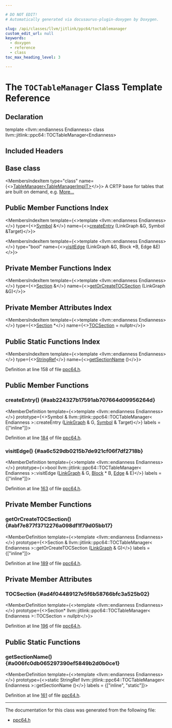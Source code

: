 ```yaml
---

# DO NOT EDIT!
# Automatically generated via docusaurus-plugin-doxygen by Doxygen.

slug: /api/classes/llvm/jitlink/ppc64/toctablemanager
custom_edit_url: null
keywords:
  - doxygen
  - reference
  - class
toc_max_heading_level: 3

---
```





# The `TOCTableManager` Class Template Reference

<DoxygenPage pluginConfig={pluginConfig}>



## Declaration

<CodeBlock>template &lt;llvm::endianness Endianness&gt;
class llvm::jitlink::ppc64::TOCTableManager&lt;Endianness&gt;</CodeBlock>

## Included Headers

<IncludesList>
<IncludesListItem
  filePath="llvm/ExecutionEngine/JITLink/ppc64.h"
  permalink="/docs/api/files/include/include/llvm/include/llvm/executionengine/include/llvm/executionengine/jitlink/ppc64-h"
  isLocal="true" />
</IncludesList>

## Base class

<MembersIndex>

<MembersIndexItem
  type="class"
  name={<><a href="/docs/api/classes/llvm/jitlink/tablemanager">TableManager&lt;TableManagerImplT&gt;</a></>}>
A CRTP base for tables that are built on demand, e.g. <a href="/docs/api/classes/llvm/jitlink/tablemanager/#details">More...</a>
</MembersIndexItem>

</MembersIndex>

## Public Member Functions Index

<MembersIndex>

<MembersIndexItem
  template={<>template &lt;llvm::endianness Endianness&gt;</>}
  type={<><a href="/docs/api/classes/llvm/jitlink/symbol">Symbol</a> &amp;</>}
  name={<><a href="#aab224327b17591ab707664d09956264d">createEntry</a> (LinkGraph &amp;G, Symbol &amp;Target)</>}>
</MembersIndexItem>

<MembersIndexItem
  template={<>template &lt;llvm::endianness Endianness&gt;</>}
  type="bool"
  name={<><a href="#aa6c529db0215b7de921cf06f7df2718b">visitEdge</a> (LinkGraph &amp;G, Block &#42;B, Edge &amp;E)</>}>
</MembersIndexItem>

</MembersIndex>

## Private Member Functions Index

<MembersIndex>

<MembersIndexItem
  template={<>template &lt;llvm::endianness Endianness&gt;</>}
  type={<><a href="/docs/api/classes/llvm/jitlink/section">Section</a> &amp;</>}
  name={<><a href="#abf7e877f3712276a098df1f79d05bb17">getOrCreateTOCSection</a> (LinkGraph &amp;G)</>}>
</MembersIndexItem>

</MembersIndex>

## Private Member Attributes Index

<MembersIndex>

<MembersIndexItem
  template={<>template &lt;llvm::endianness Endianness&gt;</>}
  type={<><a href="/docs/api/classes/llvm/jitlink/section">Section</a> &#42;</>}
  name={<><a href="#ad4f04489127e5f6b58766bfc3a525b02">TOCSection</a> = nullptr</>}>
</MembersIndexItem>

</MembersIndex>

## Public Static Functions Index

<MembersIndex>

<MembersIndexItem
  template={<>template &lt;llvm::endianness Endianness&gt;</>}
  type={<><a href="/docs/api/classes/llvm/stringref">StringRef</a></>}
  name={<><a href="#a006fc0db065297390ef5849b2d0b0ce1">getSectionName</a> ()</>}>
</MembersIndexItem>

</MembersIndex>


Definition at line 158 of file <a href="/docs/api/files/include/include/llvm/include/llvm/executionengine/include/llvm/executionengine/jitlink/ppc64-h">ppc64.h</a>.

<SectionDefinition>

## Public Member Functions

### createEntry() {#aab224327b17591ab707664d09956264d}

<MemberDefinition
  template={<>template &lt;llvm::endianness Endianness&gt;</>}
  prototype={<>Symbol &amp; llvm::jitlink::ppc64::TOCTableManager&lt; Endianness &gt;::createEntry (<a href="/docs/api/classes/llvm/jitlink/linkgraph">LinkGraph</a> &amp; G, <a href="/docs/api/classes/llvm/jitlink/symbol">Symbol</a> &amp; Target)</>}
  labels = {["inline"]}>

Definition at line <a href="/docs/api/files/include/include/llvm/include/llvm/executionengine/include/llvm/executionengine/jitlink/ppc64-h/#l00184">184</a> of file <a href="/docs/api/files/include/include/llvm/include/llvm/executionengine/include/llvm/executionengine/jitlink/ppc64-h">ppc64.h</a>.
</MemberDefinition>

### visitEdge() {#aa6c529db0215b7de921cf06f7df2718b}

<MemberDefinition
  template={<>template &lt;llvm::endianness Endianness&gt;</>}
  prototype={<>bool llvm::jitlink::ppc64::TOCTableManager&lt; Endianness &gt;::visitEdge (<a href="/docs/api/classes/llvm/jitlink/linkgraph">LinkGraph</a> &amp; G, <a href="/docs/api/classes/llvm/jitlink/block">Block</a> &#42; B, <a href="/docs/api/classes/llvm/jitlink/edge">Edge</a> &amp; E)</>}
  labels = {["inline"]}>

Definition at line <a href="/docs/api/files/include/include/llvm/include/llvm/executionengine/include/llvm/executionengine/jitlink/ppc64-h/#l00163">163</a> of file <a href="/docs/api/files/include/include/llvm/include/llvm/executionengine/include/llvm/executionengine/jitlink/ppc64-h">ppc64.h</a>.
</MemberDefinition>

</SectionDefinition>

<SectionDefinition>

## Private Member Functions

### getOrCreateTOCSection() {#abf7e877f3712276a098df1f79d05bb17}

<MemberDefinition
  template={<>template &lt;llvm::endianness Endianness&gt;</>}
  prototype={<>Section &amp; llvm::jitlink::ppc64::TOCTableManager&lt; Endianness &gt;::getOrCreateTOCSection (<a href="/docs/api/classes/llvm/jitlink/linkgraph">LinkGraph</a> &amp; G)</>}
  labels = {["inline"]}>

Definition at line <a href="/docs/api/files/include/include/llvm/include/llvm/executionengine/include/llvm/executionengine/jitlink/ppc64-h/#l00189">189</a> of file <a href="/docs/api/files/include/include/llvm/include/llvm/executionengine/include/llvm/executionengine/jitlink/ppc64-h">ppc64.h</a>.
</MemberDefinition>

</SectionDefinition>

<SectionDefinition>

## Private Member Attributes

### TOCSection {#ad4f04489127e5f6b58766bfc3a525b02}

<MemberDefinition
  template={<>template &lt;llvm::endianness Endianness&gt;</>}
  prototype={<>Section&#42; llvm::jitlink::ppc64::TOCTableManager&lt; Endianness &gt;::TOCSection = nullptr</>}>

Definition at line <a href="/docs/api/files/include/include/llvm/include/llvm/executionengine/include/llvm/executionengine/jitlink/ppc64-h/#l00196">196</a> of file <a href="/docs/api/files/include/include/llvm/include/llvm/executionengine/include/llvm/executionengine/jitlink/ppc64-h">ppc64.h</a>.
</MemberDefinition>

</SectionDefinition>

<SectionDefinition>

## Public Static Functions

### getSectionName() {#a006fc0db065297390ef5849b2d0b0ce1}

<MemberDefinition
  template={<>template &lt;llvm::endianness Endianness&gt;</>}
  prototype={<>static StringRef llvm::jitlink::ppc64::TOCTableManager&lt; Endianness &gt;::getSectionName ()</>}
  labels = {["inline", "static"]}>

Definition at line <a href="/docs/api/files/include/include/llvm/include/llvm/executionengine/include/llvm/executionengine/jitlink/ppc64-h/#l00161">161</a> of file <a href="/docs/api/files/include/include/llvm/include/llvm/executionengine/include/llvm/executionengine/jitlink/ppc64-h">ppc64.h</a>.
</MemberDefinition>

</SectionDefinition>

<hr/>

The documentation for this class was generated from the following file:

<ul>
<li><a href="/docs/api/files/include/include/llvm/include/llvm/executionengine/include/llvm/executionengine/jitlink/ppc64-h">ppc64.h</a></li>
</ul>

</DoxygenPage>
